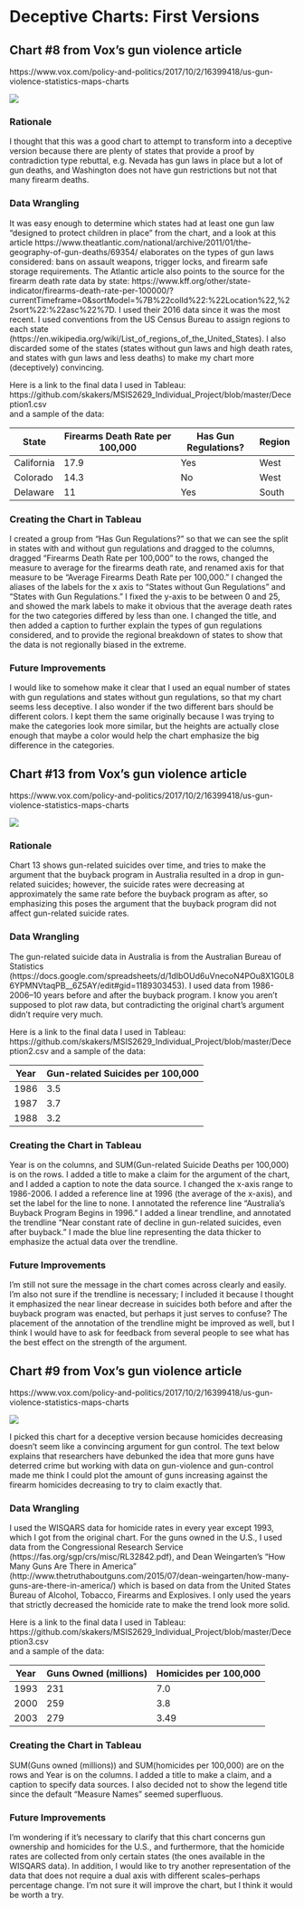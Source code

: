 
# Deceptive Charts: First Versions

## Chart #8 from Vox's gun violence article    
https://www.vox.com/policy-and-politics/2017/10/2/16399418/us-gun-violence-statistics-maps-charts  

![](https://github.com/skakers/MSIS2629_Individual_Project/blob/master/States%20and%20gun%20control.jpg)

### Rationale
I thought that this was a good chart to attempt to transform into a deceptive version because there are plenty of states that provide a proof by contradiction type rebuttal, e.g. Nevada has gun laws in place but a lot of gun deaths, and Washington does not have gun restrictions but not that many firearm deaths.  

### Data Wrangling
It was easy enough to determine which states had at least one gun law "designed to protect children in place" from the chart, and a look at this article https://www.theatlantic.com/national/archive/2011/01/the-geography-of-gun-deaths/69354/ elaborates on the types of gun laws considered: bans on assault weapons, trigger locks, and firearm safe storage requirements. The Atlantic article also points to the source for the firearm death rate data by state: https://www.kff.org/other/state-indicator/firearms-death-rate-per-100000/?currentTimeframe=0&sortModel=%7B%22colId%22:%22Location%22,%22sort%22:%22asc%22%7D. I used their 2016 data since it was the most recent. I used conventions from the US Census Bureau to assign regions to each state (https://en.wikipedia.org/wiki/List_of_regions_of_the_United_States). I also discarded some of the states (states without gun laws and high death rates, and states with gun laws and less deaths) to make my chart more (deceptively) convincing.  

Here is a link to the final data I used in Tableau:   https://github.com/skakers/MSIS2629_Individual_Project/blob/master/Deception1.csv  
and a sample of the data:  

| State         | Firearms Death Rate per 100,000| Has Gun Regulations? | Region |
| ------------- |--------------------------------| ---------------------|------- |
| California    | 17.9                           | Yes                  | West   |
| Colorado      | 14.3                           | No                   | West   |
| Delaware      | 11                             | Yes                  | South  |

### Creating the Chart in Tableau

I created a group from "Has Gun Regulations?" so that we can see the split in states with and without gun regulations and dragged to the columns, dragged "Firearms Death Rate per 100,000" to the rows, changed the measure to average for the firearms death rate, and renamed axis for that measure to be "Average Firearms Death Rate per 100,000." I changed the aliases of the labels for the x axis to "States without Gun Regulations" and "States with Gun Regulations."  I fixed the y-axis to be between 0 and 25, and showed the mark labels to make it obvious that the average death rates for the two categories differed by less than one.  I changed the title, and then added a caption to further explain the types of gun regulations considered, and to provide the regional breakdown of states to show that the data is not regionally biased in the extreme.  

### Future Improvements  

I would like to somehow make it clear that I used an equal number of states with gun regulations and states without gun regulations, so that my chart seems less deceptive. I also wonder if the two different bars should be different colors. I kept them the same originally because I was trying to make the categories look more similar, but the heights are actually close enough that maybe a color would help the chart emphasize the big difference in the categories.  

## Chart #13 from Vox's gun violence article  
https://www.vox.com/policy-and-politics/2017/10/2/16399418/us-gun-violence-statistics-maps-charts  

![](https://github.com/skakers/MSIS2629_Individual_Project/blob/master/Buyback.jpg)

### Rationale 

Chart 13 shows gun-related suicides over time, and tries to make the argument that the buyback program in Australia resulted in a drop in gun-related suicides; however, the suicide rates were decreasing at approximately the same rate before the buyback program as after, so emphasizing this poses the argument that the buyback program did not affect gun-related suicide rates.  

### Data Wrangling  

The gun-related suicide data in Australia is from the Australian Bureau of Statistics (https://docs.google.com/spreadsheets/d/1dIbOUd6uVnecoN4POu8X1G0L86YPMNVtaqPB__6Z5AY/edit#gid=1189303453). I used data from 1986-2006--10 years before and after the buyback program. I know you aren't supposed to plot raw data, but contradicting the original chart's argument didn't require very much.  

Here is a link to the final data I used in Tableau:   https://github.com/skakers/MSIS2629_Individual_Project/blob/master/Deception2.csv 
and a sample of the data:  

| Year          | Gun-related Suicides per 100,000|
| ------------- |---------------------------------|
| 1986          | 3.5                             |
| 1987          | 3.7                             |
| 1988          | 3.2                             |

### Creating the Chart in Tableau  

Year is on the columns, and SUM(Gun-related Suicide Deaths per 100,000) is on the rows. I added a title to make a claim for the argument of the chart, and I added a caption to note the data source. I changed the x-axis range to 1986-2006. I added a reference line at 1996 (the average of the x-axis), and set the label for the line to none.  I annotated the reference line "Australia's Buyback Program Begins in 1996."  I added a linear trendline, and annotated the trendline "Near constant rate of decline in gun-related suicides, even after buyback."  I made the blue line representing the data thicker to emphasize the actual data over the trendline.  

### Future Improvements

I'm still not sure the message in the chart comes across clearly and easily. I'm also not sure if the trendline is necessary; I included it because I thought it emphasized the near linear decrease in suicides both before and after the buyback program was enacted, but perhaps it just serves to confuse? The placement of the annotation of the trendline might be improved as well, but I think I would have to ask for feedback from several people to see what has the best effect on the strength of the argument.  


## Chart #9 from Vox's gun violence article  
https://www.vox.com/policy-and-politics/2017/10/2/16399418/us-gun-violence-statistics-maps-charts

![](https://github.com/skakers/MSIS2629_Individual_Project/blob/master/Guns%20and%20Homicides.jpg)

I picked this chart for a deceptive version because homicides decreasing doesn't seem like a convincing argument for gun control. The text below explains that researchers have debunked the idea that more guns have deterred crime but working with data on gun-violence and gun-control made me think I could plot the amount of guns increasing against the firearm homicides decreasing to try to claim exactly that.  

### Data Wrangling  

I used the WISQARS data for homicide rates in every year except 1993, which I got from the original chart.  For the guns owned in the U.S., I used data from the Congressional Research Service (https://fas.org/sgp/crs/misc/RL32842.pdf), and Dean Weingarten's "How Many Guns Are There in America" (http://www.thetruthaboutguns.com/2015/07/dean-weingarten/how-many-guns-are-there-in-america/) which is based on data from the United States Bureau of Alcohol, Tobacco, Firearms and Explosives. I only used the years that strictly decreased the homicide rate to make the trend look more solid.   

Here is a link to the final data I used in Tableau:   https://github.com/skakers/MSIS2629_Individual_Project/blob/master/Deception3.csv  
and a sample of the data:  

| Year         | Guns Owned (millions)   | Homicides per 100,000 |
| -------------|-------------------------| ----------------------|
| 1993         | 231                     | 7.0                   |
| 2000         | 259                     | 3.8                   |
| 2003         | 279                     | 3.49                  |


### Creating the Chart in Tableau  

SUM(Guns owned (millions)) and SUM(homicides per 100,000) are on the rows and Year is on the columns. I added a title to make a claim, and a caption to specify data sources. I also decided not to show the legend title since the default "Measure Names" seemed superfluous. 

### Future Improvements

I'm wondering if it's necessary to clarify that this chart concerns gun ownership and homicides for the U.S., and furthermore, that the homicide rates are collected from only certain states (the ones available in the WISQARS data).  In addition, I would like to try another representation of the data that does not require a dual axis with different scales--perhaps percentage change. I'm not sure it will improve the chart, but I think it would be worth a try.  
